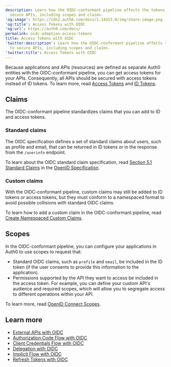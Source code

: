 ```yaml
---
description: Learn how the OIDC-conformant pipeline affects the tokens used to
  secure APIs, including scopes and claims.
'og:image': https://cdn2.auth0.com/docs/1.14553.0/img/share-image.png
'og:title': Access Tokens with OIDC
'og:url': https://auth0.com/docs/
permalink: oidc-adoption-access-tokens
title: Access Tokens with OIDC
'twitter:description': Learn how the OIDC-conformant pipeline affects the tokens used
  to secure APIs, including scopes and claims.
'twitter:title': Access Tokens with OIDC
---
```

Because applications and APIs (resources) are defined as separate Auth0 entities with the OIDC-conformant pipeline, you can get <Tooltip tip="Access Token: Authorization credential, in the form of an opaque string or JWT, used to access an API." cta="View Glossary" href="/docs/glossary?term=access+tokens">access tokens</Tooltip> for your APIs. Consequently, all APIs should be secured with access tokens instead of <Tooltip tip="Access Token: Authorization credential, in the form of an opaque string or JWT, used to access an API." cta="View Glossary" href="/docs/glossary?term=ID+tokens">ID tokens</Tooltip>. To learn more, read [Access Tokens](/docs/secure/tokens/access-tokens) and [ID Tokens](/docs/secure/tokens/id-tokens).

## Claims

The OIDC-conformant pipeline standardizes claims that you can add to ID and access tokens.

### Standard claims

The OIDC specification defines a [](https://openid.net/specs/openid-connect-core-1_0.html#StandardClaims) set of standard claims about users, such as profile and email, that can be returned in ID tokens or in the response from the `/userinfo` endpoint.

To learn about the OIDC standard claim specification, read [Section 5.1 Standard Claims](https://openid.net/specs/openid-connect-core-1_0.html#StandardClaims) in the [OpenID Specification](https://openid.net).

### Custom claims

With the OIDC-conformant pipeline, custom claims may still be added to ID tokens or access tokens, but they must conform to a namespaced format to avoid possible collisions with standard OIDC claims.

To learn how to add a custom claim in the OIDC-conformant pipeline, read [Create Namespaced Custom Claims](/docs/secure/tokens/json-web-tokens/create-custom-claims).

## Scopes

In the OIDC-conformant pipeline, you can configure your applications in Auth0 to use scopes to request that:

* Standard OIDC claims, such as `profile` and `email`, be included in the ID token (if the user consents to provide this information to the application).
* Permissions supported by the API they want to access be included in the access token. For example, you can define your custom API's <Tooltip tip="Audience: Unique identifier of the audience for an issued token. Named aud in a token, its value contains the ID of either an application (Client ID) for an ID Token or an API (API Identifier) for an Access Token." cta="View Glossary" href="/docs/glossary?term=audience">audience</Tooltip> and required scopes, which will allow you to segregate access to different operations within your API.

To learn more, read [OpenID Connect Scopes](/docs/get-started/apis/scopes/openid-connect-scopes).

## Learn more

* [External APIs with OIDC](/docs/authenticate/login/oidc-conformant-authentication/oidc-adoption-apis)
* [Authorization Code Flow with OIDC](/docs/authenticate/login/oidc-conformant-authentication/oidc-adoption-auth-code-flow)
* [Client Credentials Flow with OIDC](/docs/authenticate/login/oidc-conformant-authentication/oidc-adoption-client-credentials-flow)
* [Delegation with OIDC](/docs/authenticate/login/oidc-conformant-authentication/oidc-adoption-delegation)
* [Implicit Flow with OIDC](/docs/authenticate/login/oidc-conformant-authentication/oidc-adoption-implicit-flow)
* [Refresh Tokens with OIDC](/docs/authenticate/login/oidc-conformant-authentication/oidc-adoption-refresh-tokens)